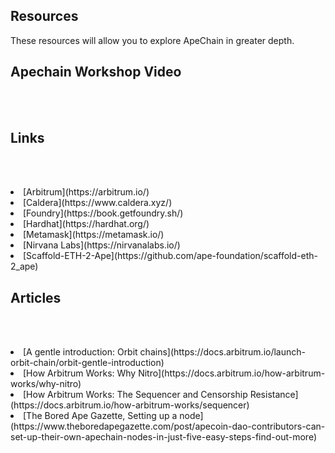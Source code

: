 

## Resources
These resources will allow you to explore ApeChain in greater depth.


## Apechain Workshop Video 
<br></br>
<YouTube id="ciPfRXmIteI"/>

## Links
<br></br>
<li> [Arbitrum](https://arbitrum.io/) </li>
<li> [Caldera](https://www.caldera.xyz/)</li>
<li>[Foundry](https://book.getfoundry.sh/)</li>
<li>[Hardhat](https://hardhat.org/)</li>
<li>[Metamask](https://metamask.io/)</li>
<li>[Nirvana Labs](https://nirvanalabs.io/)</li>
<li> [Scaffold-ETH-2-Ape](https://github.com/ape-foundation/scaffold-eth-2_ape)</li>

## Articles
<br></br>
<li>[A gentle introduction: Orbit chains](https://docs.arbitrum.io/launch-orbit-chain/orbit-gentle-introduction)</li>

<li>[How Arbitrum Works: Why Nitro](https://docs.arbitrum.io/how-arbitrum-works/why-nitro)</li>

<li>[How Arbitrum Works: The Sequencer and Censorship Resistance](https://docs.arbitrum.io/how-arbitrum-works/sequencer)</li>

<li>[The Bored Ape Gazette, Setting up a node](https://www.theboredapegazette.com/post/apecoin-dao-contributors-can-set-up-their-own-apechain-nodes-in-just-five-easy-steps-find-out-more)</li>

